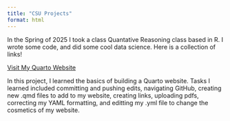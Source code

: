 ```yaml
---
title: "CSU Projects"
format: html
---
```


In the Spring of 2025 I took a class Quantative Reasoning class based in R. I wrote some code, and did some cool data science. Here is a collection of links!




<a href="https://noahgoodhart00.github.io/noahgoodhart00.github.io-Lab1/" class="btn btn-primary">Visit My Quarto Website</a>

In this project, I learned the basics of building a Quarto website. Tasks I learned included committing and pushing edits, navigating GitHub, creating new .qmd files to add to my website, creating links, uploading pdfs, correcting my YAML formatting, and editting my .yml file to change the cosmetics of my website.
